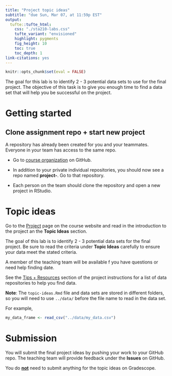 ```yaml
---
title: "Project topic ideas" 
subtitle: "due Sun, Mar 07, at 11:59p EST"
output: 
  tufte::tufte_html:
    css: "./sta210-labs.css"
    tufte_variant: "envisioned"
    highlight: pygments
    fig_height: 10
    toc: true
    toc_depth: 1
link-citations: yes
---
```


```r
knitr::opts_chunk$set(eval = FALSE)
```

The goal for this lab is to identify 2 - 3 potential data sets to use for the final project. The objective of this task is to give you enough time to find a data set that will help you be successful on the project. 

# Getting started

## Clone assignment repo + start new project

A repository has already been created for you and your teammates. Everyone in your team has access to the same repo.

- Go to [course organization](https://www.github.com/sta210-sp21) on GitHub.

- In addition to your private individual repositories, you should now see a repo named **project-**. Go to that repository.
  
- Each person on the team should clone the repository and open a new project in RStudio.

# Topic ideas 

Go to the [Project](https://sta210-sp21.netlify.app/project/) page on the course website and read in the introduction to the project an the **Topic Ideas** section. 

The goal of this lab is to identify 2 - 3 potential data sets for the final project. Be sure to read the criteria under **Topic Ideas** carefully to ensure your data meet the stated criteria. 

A member of the teaching team will be available f you have questions or need help finding date. 

See the [Tips + Resources](https://sta210-sp21.netlify.app/project/#tips--resources) section of the project instructions for a list of data repositories to help you find data. 

**Note**: The `topic-ideas.Rmd` file and data sets are stored in different folders, so you will need to use `../data/` before the file name to read in the data set. 

For example, 

```r
my_data_frame <- read_csv("../data/my_data.csv")
```

# Submission

You will submit the final project ideas by pushing your work to your GitHub repo. The teaching team will provide feedback under the **Issues** on GitHub. 

You do **<u>not</u>** need to submit anything for the topic ideas on Gradescope. 